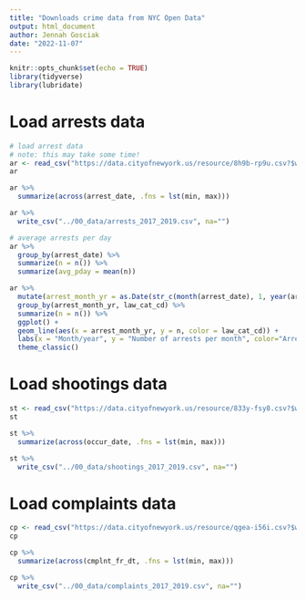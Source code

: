 ```yaml
---
title: "Downloads crime data from NYC Open Data"
output: html_document
author: Jennah Gosciak
date: "2022-11-07"
---
```


```r
knitr::opts_chunk$set(echo = TRUE)
library(tidyverse)
library(lubridate)
```

# Load arrests data

```r
# load arrest data
# note: this may take some time!
ar <- read_csv("https://data.cityofnewyork.us/resource/8h9b-rp9u.csv?$where=arrest_date>='2017-01-01'+AND+arrest_date<'2019-01-01'&$limit=1000000")
ar

ar %>% 
  summarize(across(arrest_date, .fns = lst(min, max)))

ar %>% 
  write_csv("../00_data/arrests_2017_2019.csv", na="")
```
```r
# average arrests per day
ar %>% 
  group_by(arrest_date) %>% 
  summarize(n = n()) %>% 
  summarize(avg_pday = mean(n))

ar %>% 
  mutate(arrest_month_yr = as.Date(str_c(month(arrest_date), 1, year(arrest_date), sep="-"), "%m-%d-%Y")) %>%
  group_by(arrest_month_yr, law_cat_cd) %>% 
  summarize(n = n()) %>%
  ggplot() +
  geom_line(aes(x = arrest_month_yr, y = n, color = law_cat_cd)) +
  labs(x = "Month/year", y = "Number of arrests per month", color="Arrest type") +
  theme_classic()
```
# Load shootings data

```r
st <- read_csv("https://data.cityofnewyork.us/resource/833y-fsy8.csv?$where=occur_date>='2017-01-01'+AND+occur_date<'2019-01-01'&$limit=1000000")
st

st %>% 
  summarize(across(occur_date, .fns = lst(min, max)))

st %>% 
  write_csv("../00_data/shootings_2017_2019.csv", na="")
```

# Load complaints data

```r
cp <- read_csv("https://data.cityofnewyork.us/resource/qgea-i56i.csv?$where=cmplnt_fr_dt>='2017-01-01'+AND+cmplnt_fr_dt<'2019-01-01'&$limit=1000000")
cp

cp %>% 
  summarize(across(cmplnt_fr_dt, .fns = lst(min, max)))

cp %>% 
  write_csv("../00_data/complaints_2017_2019.csv", na="")
```


